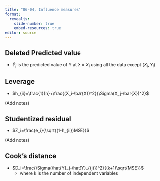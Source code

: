 ```yaml
---
title: "06-04, Influence measures"
format: 
  revealjs:
    slide-number: true
    embed-resources: true
editor: source
---
```


## Deleted Predicted value

-   $\hat{Y}_{i}$ is the predicted value of Y at X = $X_i$ using all the data except $(X_i,Y_i)$

## Leverage

-   $h_{ii}=\frac{1}{n}+\frac{(X_i-\bar{X})^2}{\Sigma(X_j-\bar{X})^2}$

:::notes
(Add notes)
:::

## Studentized residual

-   $Z_i=\frac{e_i}{\sqrt{(1-h_{ii})MSE}}$

:::notes
(Add notes)
:::

## Cook's distance

-   $D_i=\frac{\Sigma(\hat{Y}_j-\hat{Y}_{(j)})^2}{(k+1)\sqrt{MSE}}$
    -   where k is the number of independent variables
  
